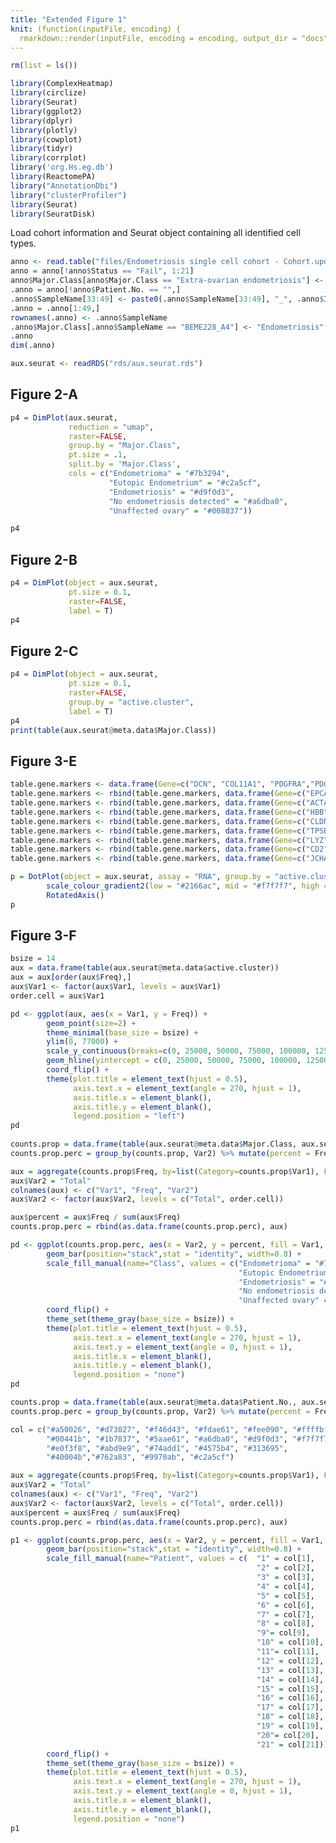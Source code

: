 ```yaml
---
title: "Extended Figure 1"
knit: (function(inputFile, encoding) {
  rmarkdown::render(inputFile, encoding = encoding, output_dir = "docs") })
---
```



```r
rm(list = ls())

library(ComplexHeatmap)
library(circlize)
library(Seurat)
library(ggplot2)
library(dplyr)
library(plotly)
library(cowplot)
library(tidyr)
library(corrplot)
library('org.Hs.eg.db')
library(ReactomePA)
library("AnnotationDbi")
library("clusterProfiler")
library(Seurat)
library(SeuratDisk)

```

Load cohort information and Seurat object containing all identified cell types. 

```r

anno <- read.table("files/Endometriosis single cell cohort - Cohort.updated.Jan.06.2022.csv", sep = ",", header = TRUE, stringsAsFactors = F)
anno = anno[!anno$Status == "Fail", 1:21]
anno$Major.Class[anno$Major.Class == "Extra-ovarian endometriosis"] <- "Endometriosis"
.anno = anno[!anno$Patient.No. == "",]
.anno$SampleName[33:49] <- paste0(.anno$SampleName[33:49], "_", .anno$Index[33:49])
.anno = .anno[1:49,]
rownames(.anno) <- .anno$SampleName
.anno$Major.Class[.anno$SampleName == "BEME228_A4"] <- "Endometriosis"
.anno
dim(.anno)

aux.seurat <- readRDS("rds/aux.seurat.rds")

```

## Figure 2-A

```r

p4 = DimPlot(aux.seurat, 
             reduction = "umap", 
             raster=FALSE, 
             group.by = "Major.Class", 
             pt.size = .1, 
             split.by = 'Major.Class', 
             cols = c("Endometrioma" = "#7b3294", 
                      "Eutopic Endometrium" = "#c2a5cf", 
                      "Endometriosis" = "#d9f0d3", 
                      "No endometriosis detected" = "#a6dba0",
                      "Unaffected ovary" = "#008837"))

p4
```

## Figure 2-B

```r

p4 = DimPlot(object = aux.seurat, 
             pt.size = 0.1, 
             raster=FALSE, 
             label = T)
p4

```

## Figure 2-C

```r

p4 = DimPlot(object = aux.seurat, 
             pt.size = 0.1, 
             raster=FALSE, 
             group.by = "active.cluster",
             label = T)
p4
print(table(aux.seurat@meta.data$Major.Class))
```


## Figure 3-E

```r
table.gene.markers <- data.frame(Gene=c("DCN", "COL11A1", "PDGFRA","PDGFRB"), Cell="Mesenchymal cells")
table.gene.markers <- rbind(table.gene.markers, data.frame(Gene=c("EPCAM", "KRT8", "KRT10", "KRT18", "KRT19"), Cell="Epithelial cells"))
table.gene.markers <- rbind(table.gene.markers, data.frame(Gene=c("ACTA2"), Cell="Smooth muscle cells"))
table.gene.markers <- rbind(table.gene.markers, data.frame(Gene=c("HBB", "GYPA"), Cell="Erythrocytes")) 
table.gene.markers <- rbind(table.gene.markers, data.frame(Gene=c("CLDN5", "PECAM1", "CD34", "ESAM"), Cell="Endothelial cells"))
table.gene.markers <- rbind(table.gene.markers, data.frame(Gene=c("TPSB2"), Cell="Mast cells"))
table.gene.markers <- rbind(table.gene.markers, data.frame(Gene=c("LYZ", "CD14","C1QA", "CLEC10A"), Cell="Myeloid cells"))
table.gene.markers <- rbind(table.gene.markers, data.frame(Gene=c("CD2", "CD3D", "CD3E", "CD3G", 'CD8A', "CCL5"), Cell="T/NK cells"))
table.gene.markers <- rbind(table.gene.markers, data.frame(Gene=c("JCHAIN", "CD79A"), Cell="B/Plasma cells"))

p = DotPlot(object = aux.seurat, assay = "RNA", group.by = "active.cluster", features = table.gene.markers$Gene) +
        scale_colour_gradient2(low = "#2166ac", mid = "#f7f7f7", high = "#b2182b") +
        RotatedAxis()
p

```

## Figure 3-F

```r

bsize = 14
aux = data.frame(table(aux.seurat@meta.data$active.cluster))
aux = aux[order(aux$Freq),]
aux$Var1 <- factor(aux$Var1, levels = aux$Var1)
order.cell = aux$Var1

pd <- ggplot(aux, aes(x = Var1, y = Freq)) +
        geom_point(size=2) +
        theme_minimal(base_size = bsize) +
        ylim(0, 77000) +
        scale_y_continuous(breaks=c(0, 25000, 50000, 75000, 100000, 125000)) +
        geom_hline(yintercept = c(0, 25000, 50000, 75000, 100000, 125000), linetype="dashed", color = "grey") +
        coord_flip() +
        theme(plot.title = element_text(hjust = 0.5),
              axis.text.x = element_text(angle = 270, hjust = 1),
              axis.title.x = element_blank(),
              axis.title.y = element_blank(),
              legend.position = "left")
pd
              
counts.prop = data.frame(table(aux.seurat@meta.data$Major.Class, aux.seurat@meta.data$active.cluster))
counts.prop.perc = group_by(counts.prop, Var2) %>% mutate(percent = Freq/sum(Freq))

aux = aggregate(counts.prop$Freq, by=list(Category=counts.prop$Var1), FUN=sum)
aux$Var2 = "Total"
colnames(aux) <- c("Var1", "Freq", "Var2")
aux$Var2 <- factor(aux$Var2, levels = c("Total", order.cell))

aux$percent = aux$Freq / sum(aux$Freq)
counts.prop.perc = rbind(as.data.frame(counts.prop.perc), aux)

pd <- ggplot(counts.prop.perc, aes(x = Var2, y = percent, fill = Var1, group=Var2)) + 
        geom_bar(position="stack",stat = "identity", width=0.8) +
        scale_fill_manual(name="Class", values = c("Endometrioma" = "#7b3294", 
                                                   "Eutopic Endometrium" = "#c2a5cf", 
                                                   "Endometriosis" = "#d9f0d3", 
                                                   "No endometriosis detected" = "#a6dba0",
                                                   "Unaffected ovary" = "#008837")) +
        coord_flip() +
        theme_set(theme_gray(base_size = bsize)) +
        theme(plot.title = element_text(hjust = 0.5),
              axis.text.x = element_text(angle = 270, hjust = 1),
              axis.text.y = element_text(angle = 0, hjust = 1),
              axis.title.x = element_blank(),
              axis.title.y = element_blank(),
              legend.position = "none")
pd

```

```r

counts.prop = data.frame(table(aux.seurat@meta.data$Patient.No., aux.seurat@meta.data$active.cluster))
counts.prop.perc = group_by(counts.prop, Var2) %>% mutate(percent = Freq/sum(Freq))

col = c("#a50026", "#d73027", "#f46d43", "#fdae61", "#fee090", "#ffffbf",
        "#00441b", "#1b7837", "#5aae61", "#a6dba0", "#d9f0d3", "#f7f7f7",
        "#e0f3f8", "#abd9e9", "#74add1", "#4575b4", "#313695",
        "#40004b","#762a83", "#9970ab", "#c2a5cf")

aux = aggregate(counts.prop$Freq, by=list(Category=counts.prop$Var1), FUN=sum)
aux$Var2 = "Total"
colnames(aux) <- c("Var1", "Freq", "Var2")
aux$Var2 <- factor(aux$Var2, levels = c("Total", order.cell))
aux$percent = aux$Freq / sum(aux$Freq)
counts.prop.perc = rbind(as.data.frame(counts.prop.perc), aux)

p1 <- ggplot(counts.prop.perc, aes(x = Var2, y = percent, fill = Var1, group=Var2)) + 
        geom_bar(position="stack",stat = "identity", width=0.8) +
        scale_fill_manual(name="Patient", values = c(  "1" = col[1],
                                                       "2" = col[2],
                                                       "3" = col[3],
                                                       "4" = col[4],
                                                       "5" = col[5],
                                                       "6" = col[6],
                                                       "7" = col[7],
                                                       "8" = col[8],
                                                       "9"= col[9],
                                                       "10" = col[10],
                                                       "11"= col[11],
                                                       "12" = col[12],
                                                       "13" = col[13],
                                                       "14" = col[14],
                                                       "15" = col[15],
                                                       "16" = col[16],
                                                       "17" = col[17],
                                                       "18" = col[18],
                                                       "19" = col[19],
                                                       "20"= col[20],
                                                       "21" = col[21])) +
        coord_flip() +
        theme_set(theme_gray(base_size = bsize)) +
        theme(plot.title = element_text(hjust = 0.5),
              axis.text.x = element_text(angle = 270, hjust = 1),
              axis.text.y = element_text(angle = 0, hjust = 1),
              axis.title.x = element_blank(),
              axis.title.y = element_blank(),
              legend.position = "none")
p1

```









